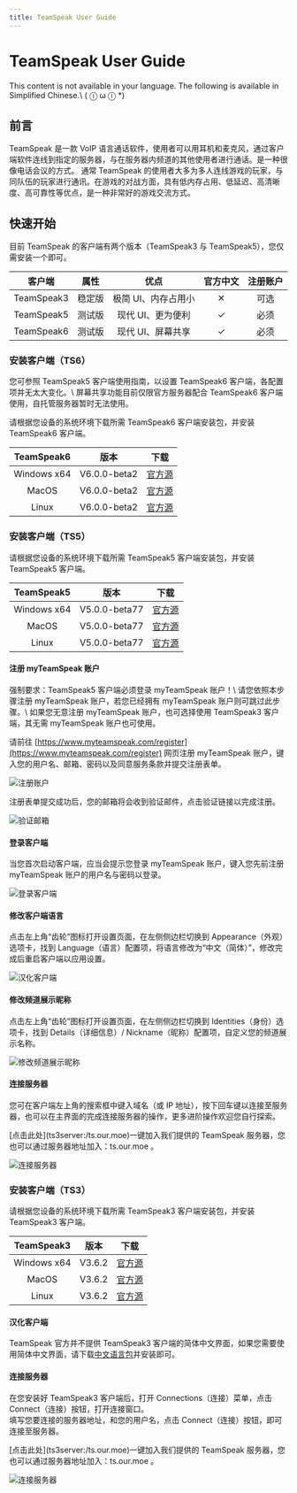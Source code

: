 ```yaml
---
title: TeamSpeak User Guide
---
```




# TeamSpeak User Guide

<Callout type="error" emoji="️🚫">
  This content is not available in your language. The following is available in Simplified Chinese.\
   ( ⓛ ω ⓛ &#42;)
</Callout>

## 前言

TeamSpeak 是一款 VoIP 语言通话软件，使用者可以用耳机和麦克风，通过客户端软件连线到指定的服务器，与在服务器内频道的其他使用者进行通话。是一种很像电话会议的方式。 通常 TeamSpeak 的使用者大多为多人连线游戏的玩家，与同队伍的玩家进行通讯。在游戏的对战方面，具有低内存占用、低延迟、高清晰度、高可靠性等优点，是一种非常好的游戏交流方式。


## 快速开始

目前 TeamSpeak 的客户端有两个版本（TeamSpeak3 与 TeamSpeak5），您仅需安装一个即可。

| 客户端 | 属性 | 优点 | 官方中文 | 注册账户 |
| :----: | :----: | :----: | :----: | :----: |
| TeamSpeak3 | 稳定版 | 极简 UI、内存占用小 | ✕ | 可选 |
| TeamSpeak5 | 测试版 | 现代 UI、更为便利 | ✓ | 必须 |
| TeamSpeak6 | 测试版 | 现代 UI、屏幕共享 | ✓ | 必须 |

### 安装客户端（TS6）

<Callout emoji="⚡️">
  您可参照 TeamSpeak5 客户端使用指南，以设置 TeamSpeak6 客户端，各配置项并无太大变化。\
  屏幕共享功能目前仅限官方服务器配合 TeamSpeak6 客户端使用，自托管服务器暂时无法使用。
</Callout>

请根据您设备的系统环境下载所需 TeamSpeak6 客户端安装包，并安装 TeamSpeak6 客户端。

| TeamSpeak6 | 版本 | 下载 |
| :----: | :----: | :----: |
| Windows x64 | V6.0.0-beta2 | [官方源](https://files.teamspeak-services.com/pre_releases/client/6.0.0-beta2/teamspeak-client.msi) |
| MacOS | V6.0.0-beta2 | [官方源](https://files.teamspeak-services.com/pre_releases/client/6.0.0-beta2/teamspeak-client.dmg) |
| Linux | V6.0.0-beta2 | [官方源](https://files.teamspeak-services.com/pre_releases/client/6.0.0-beta2/teamspeak-client.tar.gz) |

### 安装客户端（TS5）

请根据您设备的系统环境下载所需 TeamSpeak5 客户端安装包，并安装 TeamSpeak5 客户端。

| TeamSpeak5 | 版本 | 下载 |
| :----: | :----: | :----: |
| Windows x64 | V5.0.0-beta77 | [官方源](https://teamspeak-mirror.wevg.org/pre_releases/client/5.0.0-beta77/teamspeak-client.msi) |
| MacOS | V5.0.0-beta77 | [官方源](https://teamspeak-mirror.wevg.org/pre_releases/client/5.0.0-beta77/teamspeak-client.dmg) |
| Linux | V5.0.0-beta77 | [官方源](https://teamspeak-mirror.wevg.org/pre_releases/client/5.0.0-beta77/teamspeak-client.tar.gz) |

#### 注册 myTeamSpeak 账户

<Callout emoji="⚡️">
  强制要求：TeamSpeak5 客户端必须登录 myTeamSpeak 账户！\
  请您依照本步骤注册 myTeamSpeak 账户，若您已经拥有 myTeamSpeak 账户则可跳过此步骤。\
  如果您无意注册 myTeamSpeak 账户，也可选择使用 TeamSpeak3 客户端，其无需 myTeamSpeak 账户也可使用。
</Callout>

请前往 [https://www.myteamspeak.com/register](https://www.myteamspeak.com/register) 网页注册 myTeamSpeak 账户，键入您的用户名、邮箱、密码以及同意服务条款并提交注册表单。

   ![注册账户](../_images/wiki/teamspeak_user_guide/register_account.png)

注册表单提交成功后，您的邮箱将会收到验证邮件，点击验证链接以完成注册。

   ![验证邮箱](../_images/wiki/teamspeak_user_guide/email_verification.png)

#### 登录客户端

当您首次启动客户端，应当会提示您登录 myTeamSpeak 账户，键入您先前注册 myTeamSpeak 账户的用户名与密码以登录。

   ![登录客户端](../_images/wiki/teamspeak_user_guide/login_client.png)

#### 修改客户端语言

点击左上角“齿轮”图标打开设置页面，在左侧侧边栏切换到 Appearance（外观）选项卡，找到 Language（语言）配置项，将语言修改为“中文（简体）”，修改完成后重启客户端以应用设置。

   ![汉化客户端](../_images/wiki/teamspeak_user_guide/language.png)

#### 修改频道展示昵称

点击左上角“齿轮”图标打开设置页面，在左侧侧边栏切换到 Identities（身份）选项卡，找到 Details（详细信息）/ Nickname（昵称）配置项，自定义您的频道展示名称。

   ![修改频道展示昵称](../_images/wiki/teamspeak_user_guide/modify_nickname.png)

#### 连接服务器

您可在客户端左上角的搜索框中键入域名（或 IP 地址），按下回车键以连接至服务器，也可以在主界面的完成连接服务器的操作，更多进阶操作欢迎您自行探索。

<Callout emoji="⚡️">
  [点击此处](ts3server:/ts.our.moe)一键加入我们提供的 TeamSpeak 服务器，您也可以通过服务器地址加入：ts.our.moe 。
</Callout>

   ![连接服务器](../_images/wiki/teamspeak_user_guide/join_server_ts5.png)

### 安装客户端（TS3）

请根据您设备的系统环境下载所需 TeamSpeak3 客户端安装包，并安装 TeamSpeak3 客户端。

| TeamSpeak3 | 版本 | 下载 |
| :----: | :----: | :----: |
| Windows x64 | V3.6.2 | [官方源](https://teamspeak-mirror.wevg.org/releases/client/3.6.2/TeamSpeak3-Client-win64-3.6.2.exe) |
| MacOS | V3.6.2 | [官方源](https://teamspeak-mirror.wevg.org/releases/client/3.6.2/TeamSpeak3-Client-macosx-3.6.2.dmg) |
| Linux | V3.6.2 | [官方源](https://teamspeak-mirror.wevg.org/releases/client/3.6.2/TeamSpeak3-Client-linux_amd64-3.6.2.run) |

#### 汉化客户端

TeamSpeak 官方并不提供 TeamSpeak3 客户端的简体中文界面，如果您需要使用简体中文界面，请下载[中文语言包](https://github.com/VigorousPro/TS3-Translation_zh-CN/releases/download/snapshot/Chinese_Translation_zh-CN.ts3_translation)并安装即可。

#### 连接服务器

在您安装好 TeamSpeak3 客户端后，打开 Connections（连接）菜单，点击 Connect（连接）按钮，打开连接窗口。\
填写您要连接的服务器地址，和您的用户名，点击 Connect（连接）按钮，即可连接至服务器。

<Callout emoji="⚡️">
  [点击此处](ts3server:/ts.our.moe)一键加入我们提供的 TeamSpeak 服务器，您也可以通过服务器地址加入：ts.our.moe 。
</Callout>

   ![连接服务器](../_images/wiki/teamspeak_user_guide/join_server.png)